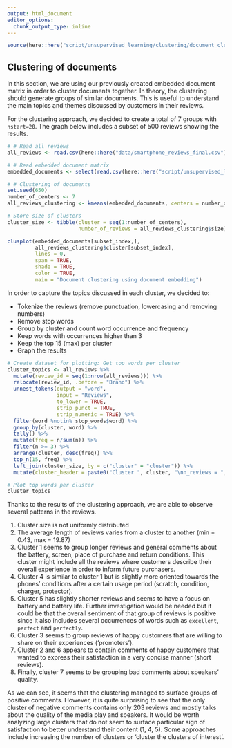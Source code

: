 ```yaml
---
output: html_document
editor_options: 
  chunk_output_type: inline
---
```


```r
source(here::here("script/unsupervised_learning/clustering/document_clustering.R"))
```

## **Clustering of documents**

In this section, we are using our previously created embedded document
matrix in order to cluster documents together. In theory, the clustering
should generate groups of similar documents. This is useful to
understand the main topics and themes discussed by customers in their
reviews.

For the clustering approach, we decided to create a total of 7 groups
with `nstart=20`. The graph below includes a subset of 500 reviews
showing the results.

```r
# # Read all reviews
all_reviews <- read.csv(here::here("data/smartphone_reviews_final.csv"))

# # Read embedded document matrix
embedded_documents <- select(read.csv(here::here("script/unsupervised_learning/embedding/embedding_data/embedded_documents.csv")), -X)

# # Clustering of documents
set.seed(650)
number_of_centers <- 7
all_reviews_clustering <- kmeans(embedded_documents, centers = number_of_centers, nstart = 20)

# Store size of clusters
cluster_size <- tibble(cluster = seq(1:number_of_centers),
                       number_of_reviews = all_reviews_clustering$size)
```

```r
clusplot(embedded_documents[subset_index,],
         all_reviews_clustering$cluster[subset_index],
         lines = 0,
         span = TRUE,
         shade = TRUE,
         color = TRUE,
         main = "Document clustering using document embedding")
```

In order to capture the topics discussed in each cluster, we decided to:

-   Tokenize the reviews (remove punctuation, lowercasing and removing
    numbers)
-   Remove stop words
-   Group by cluster and count word occurrence and frequency
-   Keep words with occurrences higher than 3
-   Keep the top 15 (max) per cluster
-   Graph the results

```r
# Create dataset for plotting: Get top words per cluster
cluster_topics <- all_reviews %>% 
  mutate(review_id = seq(1:nrow(all_reviews))) %>% 
  relocate(review_id, .before = "Brand") %>% 
  unnest_tokens(output = "word",
                input = "Reviews",
                to_lower = TRUE,
                strip_punct = TRUE,
                strip_numeric = TRUE) %>% 
  filter(word %notin% stop_words$word) %>% 
  group_by(cluster, word) %>% 
  tally() %>% 
  mutate(freq = n/sum(n)) %>% 
  filter(n >= 3) %>% 
  arrange(cluster, desc(freq)) %>% 
  top_n(15, freq) %>% 
  left_join(cluster_size, by = c("cluster" = "cluster")) %>% 
  mutate(cluster_header = paste0("Cluster ", cluster, "\nn_reviews = ", number_of_reviews, ", n_words = ", round(n/freq), "\nav_length = ", round(round(n/freq)/number_of_reviews, 2)))
```

```r
# Plot top words per cluster
cluster_topics
```

Thanks to the results of the clustering approach, we are able to observe
several patterns in the reviews.

1.  Cluster size is not uniformly distributed
2.  The average length of reviews varies from a cluster to another (min
    = 0.43, max = 19.87)
3.  Cluster 1 seems to group longer reviews and general comments about
    the battery, screen, place of purchase and return conditions. This
    cluster might include all the reviews where customers describe their
    overall experience in order to inform future purchasers.
4.  Cluster 4 is similar to cluster 1 but is slightly more oriented
    towards the phones' conditions after a certain usage period
    (scratch, condition, charger, protector).
5.  Cluster 5 has slightly shorter reviews and seems to have a focus on
    battery and battery life. Further investigation would be needed but
    it could be that the overall sentiment of that group of reviews is
    positive since it also includes several occurrences of words such as
    `excellent`, `perfect` and `perfectly`.
6.  Cluster 3 seems to group reviews of happy customers that are willing
    to share on their experiences ('promoters').
7.  Cluster 2 and 6 appears to contain comments of happy customers that
    wanted to express their satisfaction in a very concise manner (short
    reviews).
8.  Finally, cluster 7 seems to be grouping bad comments about speakers'
    quality.

As we can see, it seems that the clustering managed to surface groups of
positive comments. However, it is quite surprising to see that the only
cluster of negative comments contains only 203 reviews and mostly talks
about the quality of the media play and speakers. It would be worth
analyzing large clusters that do not seem to surface particular sign of
satisfaction to better understand their content (1, 4, 5). Some
approaches include increasing the number of clusters or 'cluster the
clusters of interest'.
